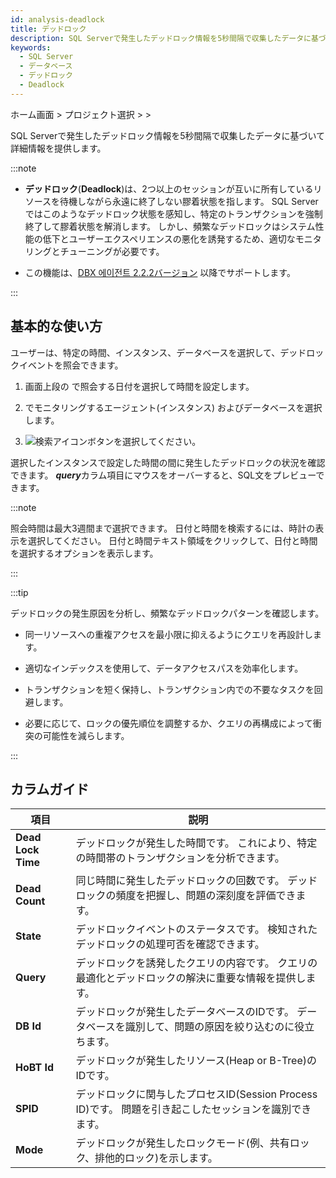 ```yaml
---
id: analysis-deadlock
title: デッドロック
description: SQL Serverで発生したデッドロック情報を5秒間隔で収集したデータに基づいて詳細情報を提供します。
keywords:
  - SQL Server
  - データベース
  - デッドロック
  - Deadlock
---
```


ホーム画面 &gt; プロジェクト選択 &gt; <Cmdname sid="side_analysis" className="uitext" /> &gt; <Cmdname sid="side_deadLock" className="uitext" />

SQL Serverで発生したデッドロック情報を5秒間隔で収集したデータに基づいて詳細情報を提供します。

:::note

- **デッドロック**(**Deadlock**)は、2つ以上のセッションが互いに所有しているリソースを待機しながら永遠に終了しない膠着状態を指します。 SQL Serverではこのようなデッドロック状態を感知し、特定のトランザクションを強制終了して膠着状態を解消します。 しかし、頻繁なデッドロックはシステム性能の低下とユーザーエクスペリエンスの悪化を誘発するため、適切なモニタリングとチューニングが必要です。

- この機能は、[DBX 에이전트 2.2.2バージョン](../release-notes/db/dbx-2_2_2) 以降でサポートします。

:::

## 基本的な使い方

ユーザーは、特定の時間、インスタンス、データベースを選択して、デッドロックイベントを照会できます。

<ImgLang img="db-deadlock-basic-mssql-v2.png" desc="Deadlock" />

1. 画面上段の <Cmdname sid="time" className="uitext" />で照会する日付を選択して時間を設定します。

2. <Cmdname sid="instance" className="uitext" />でモニタリングするエージェント(インスタンス) およびデータベースを選択します。

3. ![検索アイコン](/img/ico-btn-search.png)ボタンを選択してください。

選択したインスタンスで設定した時間の間に発生したデッドロックの状況を確認できます。 ***query***カラム項目にマウスをオーバーすると、SQL文をプレビューできます。

:::note

照会時間は最大3週間まで選択できます。 日付と時間を検索するには、時計の表示を選択してください。 日付と時間テキスト領域をクリックして、日付と時間を選択するオプションを表示します。

:::

:::tip

デッドロックの発生原因を分析し、頻繁なデッドロックパターンを確認します。

- 同一リソースへの重複アクセスを最小限に抑えるようにクエリを再設計します。

- 適切なインデックスを使用して、データアクセスパスを効率化します。

- トランザクションを短く保持し、トランザクション内での不要なタスクを回避します。

- 必要に応じて、ロックの優先順位を調整するか、クエリの再構成によって衝突の可能性を減らします。

:::

## カラムガイド

| 項目                 | 説明                                                              |
| ------------------ | --------------------------------------------------------------- |
| **Dead Lock Time** | デッドロックが発生した時間です。 これにより、特定の時間帯のトランザクションを分析できます。                  |
| **Dead Count**     | 同じ時間に発生したデッドロックの回数です。 デッドロックの頻度を把握し、問題の深刻度を評価できます。              |
| **State**          | デッドロックイベントのステータスです。 検知されたデッドロックの処理可否を確認できます。                    |
| **Query**          | デッドロックを誘発したクエリの内容です。 クエリの最適化とデッドロックの解決に重要な情報を提供します。             |
| **DB Id**          | デッドロックが発生したデータベースのIDです。 データベースを識別して、問題の原因を絞り込むのに役立ちます。          |
| **HoBT Id**        | デッドロックが発生したリソース(Heap or B-Tree)のIDです。                           |
| **SPID**           | デッドロックに関与したプロセスID(Session Process ID)です。 問題を引き起こしたセッションを識別できます。 |
| **Mode**           | デッドロックが発生したロックモード(例、共有ロック、排他的ロック)を示します。                         |
